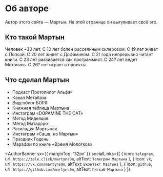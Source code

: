 
# Об авторе

Автор этого сайта — Мартын. На этой странице он выгуливает своё эго.

## Кто такой Мартын

Человек ~30 лет. С 10 лет болен рассеянным склерозом. С 19 лет живёт с Попсой. С 20 лет живёт с Дофамином. С 21 года непрерывно читает книги. С 23 лет развивается как программист. С 24? лет ведет Метапись. С 26? лет играет в проекты.

## Что сделал Мартын

- Подкаст Протопилот Альфаᵝ
- Канал Метабаза
- Видеоблог БОРЯ
- Книжная таблица Мартына
- Инстаграм «DOPAMINE THE CAT»
- Метод Мидеяция
- Метод Матадоро
- Раскладка Мартынак
- Инстаграм «Саша, но Мартын»
- Праздник Годень
- Марафон по книге «Время Молотков»

<AuthorBanner
  sx={{ marginTop: '32px' }}
  socialLinks={[
    {
      icon: `telegram`,
      url: `https://tele.click/martyns0n`,
      altText: `Телеграм Мартына`
    },
    {
      icon: `vk`,
      url: `https://vk.com/martyns0n`,
      altText: `Вконтакт Мартына`
    },
    {
      icon: `github`,
      url: `https://github.com/martyns0n`,
      altText: `Гитхаб Мартына`
    }
  ]}
>
</AuthorBanner>

